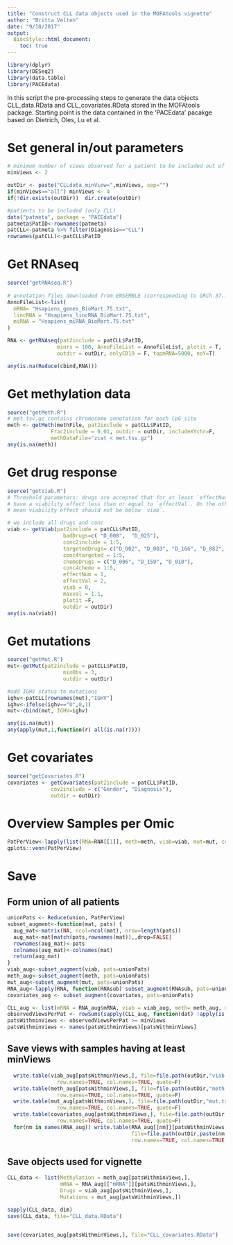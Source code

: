 ```yaml
---
title: "Construct CLL data objects used in the MOFAtools vignette"
author: "Britta Velten"
date: "9/18/2017"
output:
  BiocStyle::html_document:
    toc: true
---
```


```r
library(dplyr)
library(DESeq2)
library(data.table)
library(PACEdata)
```

In this script the pre-processing steps to generate the data objects CLL_data.RData and CLL_covariates.RData stored in the MOFAtools package.
Starting point is the data contained in the 'PACEdata' pacakge based on Dietrich, Oles, Lu et al.

# Set general in/out parameters
```r
# minimum number of views observed for a patient to be included out of 4 (RNA, meth, viab, mut), covariates are not considered
minViews <- 2

outDir <- paste("CLLdata_minView=",minViews, sep="")
if(minViews=="all") minViews <- 4
if(!dir.exists(outDir))  dir.create(outDir)

#patients to be included (only CLL)
data("patmeta", package = "PACEdata")
patmeta$PatID<-rownames(patmeta)
patCLL<-patmeta %>% filter(Diagnosis=="CLL")
rownames(patCLL)<-patCLL$PatID
```

# Get RNAseq
```r
source("getRNAseq.R")
  
# annotation files downloaded from ENSEMBLE (corresponding to GRCh 37.1)
AnnoFileList<-list(
  mRNA= "Hsapiens_genes_BioMart.75.txt",
  lincRNA = "Hsapiens_lincRNA_BioMart.75.txt",
  miRNA = "Hsapiens_miRNA_BioMart.75.txt"
)

RNA <- getRNAseq(pat2include = patCLL$PatID,
                minrs = 100, AnnoFileList = AnnoFileList, plotit = T,
                outdir = outDir, onlyCD19 = F, topmRNA=5000, noY=T)

any(is.na(Reduce(cbind,RNA)))
```

# Get methylation data
```r
source("getMeth.R")
# met.tsv.gz contains chromosome annotation for each CpG site
meth <- getMeth(methFile, pat2include = patCLL$PatID,
              Frac2include = 0.01, outdir = outDir, includeXYchr=F,
              methDataFile="zcat < met.tsv.gz")
any(is.na(meth))
```

# Get drug response 
```r
source("getViab.R")
# Threshold parameters: drugs are accepted that for at least `effectNum` samples 
# have a viability effect less than or equal to `effectVal`. On the other hand, the 
# mean viability effect should not be below `viab`.

# we include all drugs and conc
viab <- getViab(pat2include = patCLL$PatID,
                  badDrugs=c( "D_008",  "D_025"), 
                  conc2include = 1:5,
                  targetedDrugs= c("D_002", "D_003", "D_166", "D_082", "D_079", "D_012", "D_030", "D_063", "D_083") , 
                  conc4targeted = 1:5,
                  chemoDrugs = c("D_006", "D_159", "D_010"),
                  conc4chemo = 1:5,
                  effectNum = 1,
                  effectVal = 2,
                  viab = 0, 
                  maxval = 1.1,
                  plotit =F,
                  outdir = outDir)
any(is.na(viab))
```

# Get mutations
```r
source("getMut.R")
mut<-getMut(pat2include = patCLL$PatID,
                  minObs = 3,
                  outdir = outDir)

#add IGHV status to mutations
ighv<-patCLL[rownames(mut),"IGHV"]
ighv<-ifelse(ighv=="U",0,1)
mut<-cbind(mut, IGHV=ighv)

any(is.na(mut))
any(apply(mut,1,function(r) all(is.na(r))))
```

# Get covariates
```r
source("getCovariates.R")
covariates <- getCovariates(pat2include = patCLL$PatID,
              cov2include = c("Gender", "Diagnosis"),
              outdir = outDir)
```

# Overview Samples per Omic
```r
PatPerView<-lapply(list(RNA=RNA[[1]], meth=meth, viab=viab, mut=mut, covariates = covariates), rownames)
gplots::venn(PatPerView)
```

# Save
## Form union of all patients
```r
unionPats <- Reduce(union, PatPerView)
subset_augment<-function(mat, pats) {
  aug_mat<-matrix(NA, ncol=ncol(mat), nrow=length(pats))
  aug_mat<-mat[match(pats,rownames(mat)),,drop=FALSE]
  rownames(aug_mat)<-pats
  colnames(aug_mat)<-colnames(mat)
  return(aug_mat)
}
viab_aug<-subset_augment(viab, pats=unionPats)
meth_aug<-subset_augment(meth, pats=unionPats)
mut_aug<-subset_augment(mut, pats=unionPats)
RNA_aug<-lapply(RNA, function(RNAsub) subset_augment(RNAsub, pats=unionPats))
covariates_aug <- subset_augment(covariates, pats=unionPats)

CLL_aug <- list(mRNA = RNA_aug$mRNA, viab = viab_aug, meth= meth_aug, mut =mut_aug)
observedViewsPerPat <- rowSums(sapply(CLL_aug, function(dat) !apply(is.na(dat),1,all)))
patsWithminViews <- observedViewsPerPat >= minViews
patsWithminViews <- names(patsWithminViews)[patsWithminViews]
```

## Save views with samples having at least minViews
```r
  write.table(viab_aug[patsWithminViews,], file=file.path(outDir,"viab.txt"),
                row.names=TRUE, col.names=TRUE, quote=F)
  write.table(meth_aug[patsWithminViews,], file=file.path(outDir,"meth.txt"),
                row.names=TRUE, col.names=TRUE, quote=F)
  write.table(mut_aug[patsWithminViews,], file=file.path(outDir,"mut.txt"),
                row.names=TRUE, col.names=TRUE, quote=F)
  write.table(covariates_aug[patsWithminViews,], file=file.path(outDir,"covariates.txt"),
                row.names=TRUE, col.names=TRUE, quote=F)
  for(nm in names(RNA_aug)) write.table(RNA_aug[[nm]][patsWithminViews,],
                                        file=file.path(outDir,paste(nm,".txt", sep="")),
                                        row.names=TRUE, col.names=TRUE, quote=F)
```

## Save objects used for vignette
```r
CLL_data <- list(Methylation = meth_aug[patsWithminViews,],
                 mRNA = RNA_aug[["mRNA"]][patsWithminViews,],
                 Drugs = viab_aug[patsWithminViews,],
                 Mutations = mut_aug[patsWithminViews,])

sapply(CLL_data, dim)
save(CLL_data, file="CLL_data.RData")


save(covariates_aug[patsWithminViews,], file="CLL_covariates.RData")
```
